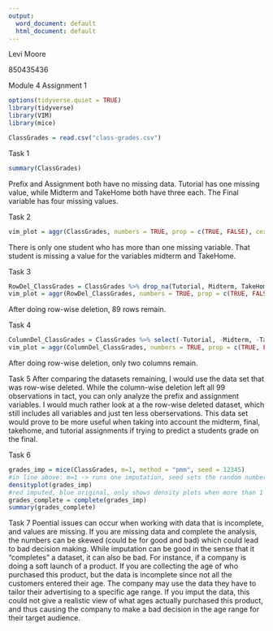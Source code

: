 ```yaml
---
output:
  word_document: default
  html_document: default
---
```

Levi Moore

850435436

Module 4 Assignment 1

```r
options(tidyverse.quiet = TRUE)
library(tidyverse)
library(VIM)
library(mice)
```

```r
ClassGrades = read.csv("class-grades.csv")
```

Task 1
```r
summary(ClassGrades)
```
Prefix and Assignment both have no missing data.  Tutorial has one missing value, while Midterm and TakeHome both have three each.  The Final variable has four missing values.


Task 2
```r
vim_plot = aggr(ClassGrades, numbers = TRUE, prop = c(TRUE, FALSE), cex.axis=.7)
```
There is only one student who has more than one missing variable.  That student is missing a value for the variables midterm and TakeHome.

Task 3
```r
RowDel_ClassGrades = ClassGrades %>% drop_na(Tutorial, Midterm, TakeHome, Final)
vim_plot = aggr(RowDel_ClassGrades, numbers = TRUE, prop = c(TRUE, FALSE), cex.axis=.7)

```
After doing row-wise deletion, 89 rows remain.

Task 4
```r
ColumnDel_ClassGrades = ClassGrades %>% select(-Tutorial, -Midterm, -TakeHome, -Final)
vim_plot = aggr(ColumnDel_ClassGrades, numbers = TRUE, prop = c(TRUE, FALSE), cex.axis=.7)
```
After doing row-wise deletion, only two columns remain.


Task 5
After comparing the datasets remaining, I would use the data set that was row-wise deleted.  While the column-wise deletion left all 99 observations in tact, you can only analyze the prefix and assignment variables.  I would much rather look at a the row-wise deleted dataset, which still includes all variables and just ten less oberservations. This data set would prove to be more useful when taking into account the midterm, final, takehome, and tutorial assignments if trying to predict a students grade on the final.

Task 6
```r
grades_imp = mice(ClassGrades, m=1, method = "pmm", seed = 12345)
#in line above: m=1 -> runs one imputation, seed sets the random number seed to get repeat summary(grades_imp)
densityplot(grades_imp)
#red imputed, blue original, only shows density plots when more than 1 value the variable #note that the density plots are fairly uninteresting given the small amount of missing data 
grades_complete = complete(grades_imp)
summary(grades_complete)
```


Task 7
Poential issues can occur when working with data that is incomplete, and values are missing. If you are missing data and complete the analysis, the numbers can be skewed (could be for good and bad) which could lead to bad decision making.  While imputation can be good in the sense that it "completes" a dataset, it can also be bad.  For instance, if a company is doing a soft launch of a product.  If you are collecting the age of who purchased this product, but the data is incomplete since not all the customers entered their age.  The company may use the data they have to tailor their advertising to a specific age range.  If you imput the data, this could not give a realistic view of what ages actually purchased this product, and thus causing the company to make a bad decision in the age range for their target audience.















